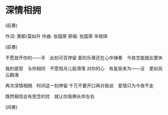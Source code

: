 
# 深情相拥{#sqxy .unnumbered} 

(前奏)\chords{{\iCm} {\iAmfive} {\iCm} {\iGm} {\iDm}{\iAm}{\iBb}{\iCseven}} 

作词: 黄郁/莫如升  作曲: 张国荣 原唱: 张国荣 辛晓琪

(前奏)\chords{{\iE} {\iA} {\iE} {\iBM}{\iE}{\iA}{\iA}{\iBMseven}} 

\E 不愿放开你\A 的------\BM 手　\A 此刻可否停\E 留 爱的\E 乐章还在心\Am 中弹奏　今\E 夜怎能\BMseven 就此罢\E 休

我的感\A 受　与你相\Gsm 同　不愿陪\A 月儿般滑\E 落 对你的\A 心　有星辰\E 来为------\Csm 证　爱如风云翻\BMseven 涌

\E  再次深情相\Gsm 拥　时\Csm 间这一刻停\BM 留 千万\E 不要开口再\Am 对我说　爱\E 情只为\BMseven 今夜不\E 走
       
既然\E  相信会有思\Am 念的忧　就让\E 你我俩\BMseven 长伴左\E 右 

(间奏)\chords{{\iGM} {\iE} {\iGM} {\iEseven}{\iGM}{\iAm}{\iE}{\iBMseven}{\iE}} 

